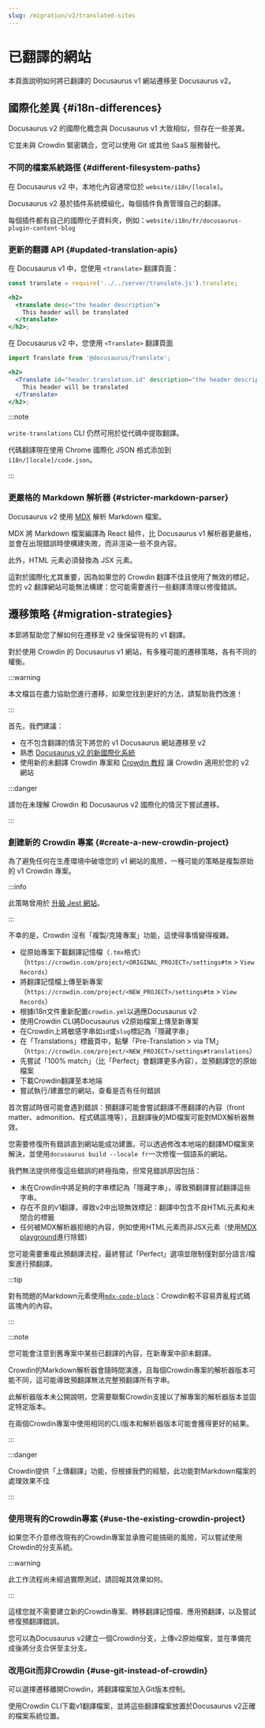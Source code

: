 ```yaml
---
slug: /migration/v2/translated-sites
---
```


# 已翻譯的網站

本頁面說明如何將已翻譯的 Docusaurus v1 網站遷移至 Docusaurus v2。

## 國際化差異 {#i18n-differences}

Docusaurus v2 的國際化概念與 Docusaurus v1 大致相似，但存在一些差異。

它並未與 Crowdin 緊密耦合，您可以使用 Git 或其他 SaaS 服務替代。

### 不同的檔案系統路徑 {#different-filesystem-paths}

在 Docusaurus v2 中，本地化內容通常位於 `website/i18n/[locale]`。

Docusaurus v2 基於插件系統模組化，每個插件負責管理自己的翻譯。

每個插件都有自己的國際化子資料夾，例如：`website/i18n/fr/docusaurus-plugin-content-blog`

### 更新的翻譯 API {#updated-translation-apis}

在 Docusaurus v1 中，您使用 `<translate>` 翻譯頁面：

```jsx
const translate = require('../../server/translate.js').translate;

<h2>
  <translate desc="the header description">
    This header will be translated
  </translate>
</h2>;
```

在 Docusaurus v2 中，您使用 `<Translate>` 翻譯頁面

```jsx
import Translate from '@docusaurus/Translate';

<h2>
  <Translate id="header.translation.id" description="the header description">
    This header will be translated
  </Translate>
</h2>;
```

:::note

`write-translations` CLI 仍然可用於從代碼中提取翻譯。

代碼翻譯現在使用 Chrome 國際化 JSON 格式添加到 `i18n/[locale]/code.json`。

:::

### 更嚴格的 Markdown 解析器 {#stricter-markdown-parser}

Docusaurus v2 使用 [MDX](https://mdxjs.com/) 解析 Markdown 檔案。

MDX 將 Markdown 檔案編譯為 React 組件，比 Docusaurus v1 解析器更嚴格，並會在出現錯誤時使構建失敗，而非渲染一些不良內容。

此外，HTML 元素必須替換為 JSX 元素。

這對於國際化尤其重要，因為如果您的 Crowdin 翻譯不佳且使用了無效的標記，您的 v2 翻譯網站可能無法構建：您可能需要進行一些翻譯清理以修復錯誤。

## 遷移策略 {#migration-strategies}

本節將幫助您了解如何在遷移至 v2 後保留現有的 v1 翻譯。

對於使用 Crowdin 的 Docusaurus v1 網站，有多種可能的遷移策略，各有不同的權衡。

:::warning

本文檔旨在盡力協助您進行遷移，如果您找到更好的方法，請幫助我們改進！

:::

首先，我們建議：

- 在不包含翻譯的情況下將您的 v1 Docusaurus 網站遷移至 v2
- 熟悉 [Docusaurus v2 的新國際化系統](../../i18n/i18n-introduction.mdx)
- 使用新的未翻譯 Crowdin 專案和 [Crowdin 教程](../../i18n/i18n-crowdin.mdx) 讓 Crowdin 適用於您的 v2 網站

:::danger

請勿在未理解 Crowdin 和 Docusaurus v2 國際化的情況下嘗試遷移。

:::

### 創建新的 Crowdin 專案 {#create-a-new-crowdin-project}

為了避免任何在生產環境中破壞您的 v1 網站的風險，一種可能的策略是複製原始的 v1 Crowdin 專案。

:::info

此策略曾用於 [升級 Jest 網站](https://jestjs.io/blog/2021/03/09/jest-website-upgrade)。

:::

不幸的是，Crowdin 沒有「複製/克隆專案」功能，這使得事情變得複雜。

- 從原始專案下載翻譯記憶檔（`.tmx`格式）（`https://crowdin.com/project/<ORIGINAL_PROJECT>/settings#tm` > `View Records`）
- 將翻譯記憶檔上傳至新專案（`https://crowdin.com/project/<NEW_PROJECT>/settings#tm` > `View Records`）
- 根據i18n文件重新配置`crowdin.yml`以適應Docusaurus v2
- 使用Crowdin CLI將Docusaurus v2原始檔案上傳至新專案
- 在Crowdin上將敏感字串如`id`或`slug`標記為「隱藏字串」
- 在「Translations」標籤頁中，點擊「Pre-Translation > via TM」（`https://crowdin.com/project/<NEW_PROJECT>/settings#translations`）
- 先嘗試「100% match」（比「Perfect」會翻譯更多內容），並預翻譯您的原始檔案
- 下載Crowdin翻譯至本地端
- 嘗試執行/建置您的網站，查看是否有任何錯誤

首次嘗試時很可能會遇到錯誤：預翻譯可能會嘗試翻譯不應翻譯的內容（front matter、admonition、程式碼區塊等），且翻譯後的MD檔案可能對MDX解析器無效。

您需要修復所有錯誤直到網站能成功建置。可以透過修改本地端的翻譯MD檔案來解決，並使用`docusaurus build --locale fr`一次修復一個語系的網站。

我們無法提供修復這些錯誤的終極指南，但常見錯誤原因包括：

- 未在Crowdin中將足夠的字串標記為「隱藏字串」，導致預翻譯嘗試翻譯這些字串。
- 存在不良的v1翻譯，導致v2中出現無效標記：翻譯中包含不良HTML元素和未閉合的標籤
- 任何被MDX解析器拒絕的內容，例如使用HTML元素而非JSX元素（使用[MDX playground](https://mdxjs.com/playground/)進行除錯）

您可能需要重複此預翻譯流程，最終嘗試「Perfect」選項並限制僅對部分語言/檔案進行預翻譯。

:::tip

對有問題的Markdown元素使用[`mdx-code-block`](../../i18n/i18n-crowdin.mdx#mdx-solutions)：Crowdin較不容易弄亂程式碼區塊內的內容。

:::

:::note

您可能會注意到舊專案中某些已翻譯的內容，在新專案中卻未翻譯。

Crowdin的Markdown解析器會隨時間演進，且每個Crowdin專案的解析器版本可能不同，這可能導致預翻譯無法完整預翻譯所有字串。

此解析器版本未公開說明，您需要聯繫Crowdin支援以了解專案的解析器版本並固定特定版本。

在兩個Crowdin專案中使用相同的CLI版本和解析器版本可能會獲得更好的結果。

:::

:::danger

Crowdin提供「上傳翻譯」功能，但根據我們的經驗，此功能對Markdown檔案的處理效果不佳

:::

### 使用現有的Crowdin專案 {#use-the-existing-crowdin-project}

如果您不介意修改現有的Crowdin專案並承擔可能搞砸的風險，可以嘗試使用Crowdin的分支系統。

:::warning

此工作流程尚未經過實際測試，請回報其效果如何。

:::

這樣您就不需要建立新的Crowdin專案、轉移翻譯記憶檔、應用預翻譯，以及嘗試修復預翻譯錯誤。

您可以為Docusaurus v2建立一個Crowdin分支，上傳v2原始檔案，並在準備完成後將分支合併至主分支。

### 改用Git而非Crowdin {#use-git-instead-of-crowdin}

可以選擇遷移離開Crowdin，將翻譯檔案加入Git版本控制。

使用Crowdin CLI下載v1翻譯檔案，並將這些翻譯檔案放置於Docusaurus v2正確的檔案系統位置。